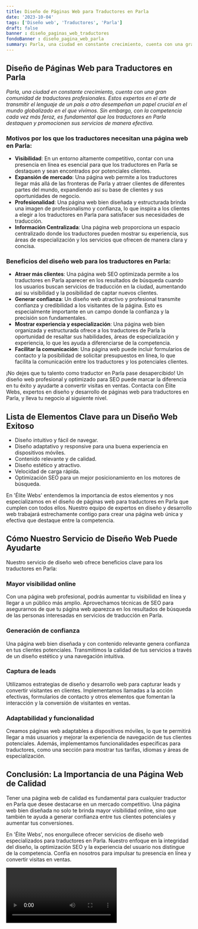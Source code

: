 ```yaml
---
title: Diseño de Páginas Web para Traductores en Parla
date: '2023-10-04'
tags: ['Diseño web', 'Traductores', 'Parla']
draft: false
banner : diseño_paginas_web_traductores
fondoBanner : diseño_pagina_web_parla
summary: Parla, una ciudad en constante crecimiento, cuenta con una gran comunidad de traductores profesionales. Estos expertos en el arte de transmitir el lenguaje de un país a otro desempeñan un papel crucial en el mundo globalizado en el que vivimos. Sin embargo, con la competencia cada vez más feroz, es fundamental que los traductores en Parla destaquen y promocionen sus servicios de manera efectiva.
---
```


## Diseño de Páginas Web para Traductores en Parla

*Parla, una ciudad en constante crecimiento, cuenta con una gran comunidad de traductores profesionales. Estos expertos en el arte de transmitir el lenguaje de un país a otro desempeñan un papel crucial en el mundo globalizado en el que vivimos. Sin embargo, con la competencia cada vez más feroz, es fundamental que los traductores en Parla destaquen y promocionen sus servicios de manera efectiva.*

### Motivos por los que los traductores necesitan una página web en Parla:

- **Visibilidad**: En un entorno altamente competitivo, contar con una presencia en línea es esencial para que los traductores en Parla se destaquen y sean encontrados por potenciales clientes.
- **Expansión de mercado**: Una página web permite a los traductores llegar más allá de las fronteras de Parla y atraer clientes de diferentes partes del mundo, expandiendo así su base de clientes y sus oportunidades de negocio.
- **Profesionalidad**: Una página web bien diseñada y estructurada brinda una imagen de profesionalismo y confianza, lo que inspira a los clientes a elegir a los traductores en Parla para satisfacer sus necesidades de traducción.
- **Información Centralizada**: Una página web proporciona un espacio centralizado donde los traductores pueden mostrar su experiencia, sus áreas de especialización y los servicios que ofrecen de manera clara y concisa.

### Beneficios del diseño web para los traductores en Parla:

- **Atraer más clientes**: Una página web SEO optimizada permite a los traductores en Parla aparecer en los resultados de búsqueda cuando los usuarios buscan servicios de traducción en la ciudad, aumentando así su visibilidad y la posibilidad de captar nuevos clientes.
- **Generar confianza**: Un diseño web atractivo y profesional transmite confianza y credibilidad a los visitantes de la página. Esto es especialmente importante en un campo donde la confianza y la precisión son fundamentales.
- **Mostrar experiencia y especialización**: Una página web bien organizada y estructurada ofrece a los traductores de Parla la oportunidad de resaltar sus habilidades, áreas de especialización y experiencia, lo que les ayuda a diferenciarse de la competencia.
- **Facilitar la comunicación**: Una página web puede incluir formularios de contacto y la posibilidad de solicitar presupuestos en línea, lo que facilita la comunicación entre los traductores y los potenciales clientes.

¡No dejes que tu talento como traductor en Parla pase desapercibido! Un diseño web profesional y optimizado para SEO puede marcar la diferencia en tu éxito y ayudarte a convertir visitas en ventas. Contacta con Élite Webs, expertos en diseño y desarrollo de páginas web para traductores en Parla, y lleva tu negocio al siguiente nivel.

<GifSeo />

<Cta />

## Lista de Elementos Clave para un Diseño Web Exitoso

- Diseño intuitivo y fácil de navegar.
- Diseño adaptativo y responsive para una buena experiencia en dispositivos móviles.
- Contenido relevante y de calidad.
- Diseño estético y atractivo.
- Velocidad de carga rápida.
- Optimización SEO para un mejor posicionamiento en los motores de búsqueda.

En 'Élite Webs' entendemos la importancia de estos elementos y nos especializamos en el diseño de páginas web para traductores en Parla que cumplen con todos ellos. Nuestro equipo de expertos en diseño y desarrollo web trabajará estrechamente contigo para crear una página web única y efectiva que destaque entre la competencia.

## Cómo Nuestro Servicio de Diseño Web Puede Ayudarte

Nuestro servicio de diseño web ofrece beneficios clave para los traductores en Parla:

### Mayor visibilidad online

Con una página web profesional, podrás aumentar tu visibilidad en línea y llegar a un público más amplio. Aprovechamos técnicas de SEO para asegurarnos de que tu página web aparezca en los resultados de búsqueda de las personas interesadas en servicios de traducción en Parla.

### Generación de confianza

Una página web bien diseñada y con contenido relevante genera confianza en tus clientes potenciales. Transmitimos la calidad de tus servicios a través de un diseño estético y una navegación intuitiva.

### Captura de leads

Utilizamos estrategias de diseño y desarrollo web para capturar leads y convertir visitantes en clientes. Implementamos llamadas a la acción efectivas, formularios de contacto y otros elementos que fomentan la interacción y la conversión de visitantes en ventas.

### Adaptabilidad y funcionalidad

Creamos páginas web adaptables a dispositivos móviles, lo que te permitirá llegar a más usuarios y mejorar la experiencia de navegación de tus clientes potenciales. Además, implementamos funcionalidades específicas para traductores, como una sección para mostrar tus tarifas, idiomas y áreas de especialización.

## Conclusión: La Importancia de una Página Web de Calidad

Tener una página web de calidad es fundamental para cualquier traductor en Parla que desee destacarse en un mercado competitivo. Una página web bien diseñada no solo te brinda mayor visibilidad online, sino que también te ayuda a generar confianza entre tus clientes potenciales y aumentar tus conversiones.

En 'Élite Webs', nos enorgullece ofrecer servicios de diseño web especializados para traductores en Parla. Nuestro enfoque en la integridad del diseño, la optimización SEO y la experiencia del usuario nos distingue de la competencia. Confía en nosotros para impulsar tu presencia en línea y convertir visitas en ventas.

<Video />

<CtaBot job='Traductores' city='Parla'/>

<Gmaps query='Parla+españa+maps' />
